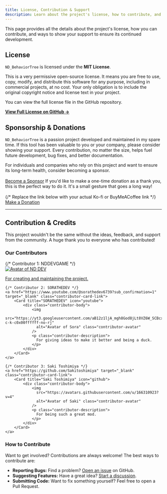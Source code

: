 ```yaml
---
title: License, Contribution & Support
description: Learn about the project's license, how to contribute, and ways to support its development.
---
```


This page provides all the details about the project's license, how you can contribute, and ways to show your support to ensure its continued development.

## License

`ND_BehaviorTree` is licensed under the **MIT License**.

<Aside type="note">
This is a very permissive open-source license. It means you are free to use, copy, modify, and distribute this software for any purpose, including in commercial projects, at no cost. Your only obligation is to include the original copyright notice and license text in your project.
</Aside>

You can view the full license file in the GitHub repository.

[**View Full License on GitHub →**](https://github.com/NDDEVVlog/ND_BehaviorTree/blob/main/LICENSE)

## Sponsorship & Donations

`ND_BehaviorTree` is a passion project developed and maintained in my spare time. If this tool has been valuable to you or your company, please consider showing your support. Every contribution, no matter the size, helps fuel future development, bug fixes, and better documentation.

<CardGrid>
    <Card title="Sponsor on GitHub" icon="heart">
        For individuals and companies who rely on this project and want to ensure its long-term health, consider becoming a sponsor. 
        <br/><br/>
        <a href="https://github.com/sponsors/NDDEVVlog" target="_blank" class="sl-button">Become a Sponsor</a>
    </Card>
    <Card title="Buy Me a Coffee" icon="cafe">
        If you'd like to make a one-time donation as a thank you, this is the perfect way to do it. It's a small gesture that goes a long way!
        <br/><br/>
        {/* Replace the link below with your actual Ko-fi or BuyMeACoffee link */}
        <a href="https://ko-fi.com/YOUR_USERNAME" target="_blank" class="sl-button sl-button--secondary">Make a Donation</a>
    </Card>
</CardGrid>

---

## Contribution & Credits

This project wouldn't be the same without the ideas, feedback, and support from the community. A huge thank you to everyone who has contributed!

### Our Contributors

<CardGrid>
    {/* Contributor 1: NDDEVGAME */}
    <a href="https://github.com/NDDEVVlog" target="_blank" class="contributor-card-link">
        <Card title="NDDEVGAME" icon="github">
            <div class="contributor-body">
                <img 
                  src="https://avatars.githubusercontent.com/u/111946313?v=4" 
                  alt="Avatar of ND DEV" class="contributor-avatar" 
                />
                <p class="contributor-description">
                  For creating and maintaining the project.
                </p>
            </div>
        </Card>
    </a>
    
    {/* Contributor 2: SORATHEDEV */}
    <a href="https://www.youtube.com/@sorathedev6739?sub_confirmation=1" target="_blank" class="contributor-card-link">
        <Card title="SORATHEDEV" icon="youtube">
            <div class="contributor-body">
                <img 
                  src="https://yt3.googleusercontent.com/aB12z1ljA_mgh8God8jLt8VZ6W_SCBcxZ4_0ctOogUyaE4WgPXHo2BjgV9ZbV6frEppP6QCS=s160-c-k-c0x00ffffff-no-rj" 
                  alt="Avatar of Sora" class="contributor-avatar" 
                />
                <p class="contributor-description">
                  For giving ideas to make it better and being a duck.
                </p>
            </div>
        </Card>
    </a>

    {/* Contributor 3: Saki Toshimiya */}
    <a href="https://github.com/Sakitoshimiya" target="_blank" class="contributor-card-link">
        <Card title="Saki Toshimiya" icon="github">
            <div class="contributor-body">
                <img 
                  src="https://avatars.githubusercontent.com/u/166310923?v=4" 
                  alt="Avatar of Saki" class="contributor-avatar" 
                />
                <p class="contributor-description">
                  For being such a great mod.
                </p>
            </div>
        </Card>
    </a>
</CardGrid>

### How to Contribute

Want to get involved? Contributions are always welcome! The best ways to contribute are:
-   **Reporting Bugs:** Find a problem? [Open an issue](https://github.com/NDDEVVlog/ND_BehaviorTree/issues) on GitHub.
-   **Suggesting Features:** Have a great idea? [Start a discussion](https://github.com/NDDEVVlog/ND_BehaviorTree/discussions).
-   **Submitting Code:** Want to fix something yourself? Feel free to open a Pull Request.